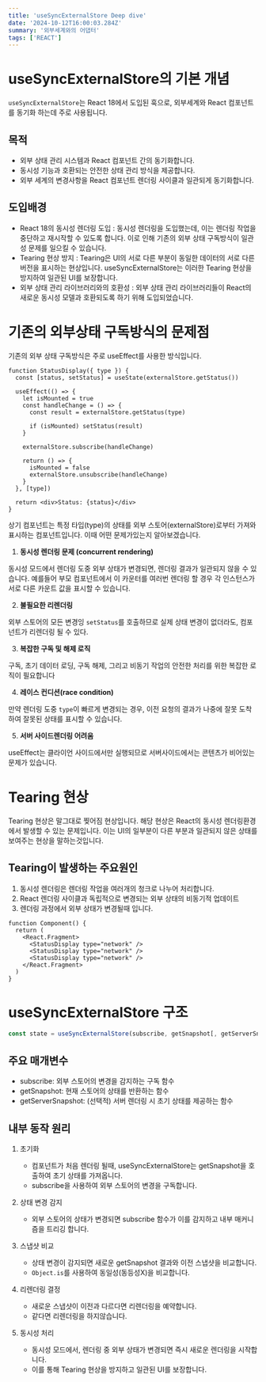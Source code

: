 ```yaml
---
title: 'useSyncExternalStore Deep dive'
date: '2024-10-12T16:00:03.284Z'
summary: '외부세계와의 어댑터'
tags: ['REACT']
---
```


# useSyncExternalStore의 기본 개념

`useSyncExternalStore`는 React 18에서 도입된 훅으로, 외부세계와 React 컴포넌트를 동기화 하는데 주로 사용됩니다.

## 목적

- 외부 상태 관리 시스템과 React 컴포넌트 간의 동기화합니다.
- 동시성 기능과 호환되는 안전한 상태 관리 방식을 제공합니다.
- 외부 세계의 변경사항을 React 컴포넌트 렌더링 사이클과 일관되게 동기화합니다.

## 도입배경

- React 18의 동시성 렌더링 도입 : 동시성 렌더링을 도입했는데, 이는 렌더링 작업을 중단하고 재시작할 수 있도록 합니다.
  이로 인해 기존의 외부 상태 구독방식이 일관성 문제를 일으킬 수 있습니다.
- Tearing 현상 방지 : Tearing은 UI의 서로 다른 부분이 동일한 데이터의 서로 다른 버전을 표시하는 현상입니다. useSyncExternalStore는 이러한 Tearing 현상을 방지하여 일관된 UI를 보장합니다.
- 외부 상태 관리 라이브러리와의 호환성 : 외부 상태 관리 라이브러리들이 React의 새로운 동시성 모델과 호환되도록 하기 위해 도입되었습니다.

# 기존의 외부상태 구독방식의 문제점

기존의 외부 상태 구독방식은 주로 useEffect를 사용한 방식입니다.

```tsx
function StatusDisplay({ type }) {
  const [status, setStatus] = useState(externalStore.getStatus())

  useEffect(() => {
    let isMounted = true
    const handleChange = () => {
      const result = externalStore.getStatus(type)

      if (isMounted) setStatus(result)
    }

    externalStore.subscribe(handleChange)

    return () => {
      isMounted = false
      externalStore.unsubscribe(handleChange)
    }
  }, [type])

  return <div>Status: {status}</div>
}
```

상기 컴포넌트는 특정 타입(type)의 상태를 외부 스토어(externalStore)로부터 가져와 표시하는 컴포넌트입니다. 이때 어떤 문제가있는지 알아보겠습니다.

1. **동시성 렌더링 문제 (concurrent rendering)**

동시성 모드에서 렌더링 도중 외부 상태가 변경되면, 렌더링 결과가 일관되지 않을 수 있습니다.
예를들어 부모 컴포넌트에서 이 카운터를 여러번 렌더링 할 경우 각 인스턴스가 서로 다른 카운트 값을 표시할 수 있습니다.

2. **불필요한 리렌더링**

외부 스토어의 모든 변경잉 `setStatus`를 호출하므로 실제 상태 변경이 없더라도, 컴포넌트가 리렌더링 될 수 있다.

3. **복잡한 구독 및 해제 로직**

구독, 초기 데이터 로딩, 구독 해제, 그리고 비동기 작업의 안전한 처리를 위한 복잡한 로직이 필요합니다

4. **레이스 컨디션(race condition)**

만약 렌더링 도중 `type`이 빠르게 변경되는 경우, 이전 요청의 결과가 나중에 잘못 도착하여 잘못된 상태를 표시할 수 있습니다.

5. **서버 사이드렌더링 어려움**

useEffect는 클라이언 사이드에서만 실행되므로 서버사이드에서는 콘텐츠가 비어있는 문제가 있습니다.

# Tearing 현상

Tearing 현상은 말그대로 찢어짐 현상입니다. 해당 현상은 React의 동시성 렌더링환경에서 발생할 수 있는 문제입니다. 이는 UI의 일부분이 다른 부분과 일관되지 않은 상태를 보여주는 현상을 말하는것입니다.

## Tearing이 발생하는 주요원인

1. 동시성 렌더링은 렌더링 작업을 여러개의 청크로 나누어 처리합니다.
2. React 렌더링 사이클과 독립적으로 변경되는 외부 상태의 비동기적 업데이트
3. 렌더링 과정에서 외부 상태가 변경될때 입니다.

```tsx
function Component() {
  return (
    <React.Fragment>
      <StatusDisplay type="network" />
      <StatusDisplay type="network" />
      <StatusDisplay type="network" />
    </React.Fragment>
  )
}
```

# useSyncExternalStore 구조

```ts
const state = useSyncExternalStore(subscribe, getSnapshot[, getServerSnapshot])
```

## 주요 매개변수

- subscribe: 외부 스토어의 변경을 감지하는 구독 함수
- getSnapshot: 현재 스토어의 상태를 반환하는 함수
- getServerSnapshot: (선택적) 서버 렌더링 시 초기 상태를 제공하는 함수

## 내부 동작 원리

1. 초기화

   - 컴포넌트가 처음 렌더링 될때, useSyncExternalStore는 getSnapshot을 호출하여 초기 상태를 가져옵니다.
   - subscribe을 사용하여 외부 스토어의 변경을 구독합니다.

2. 상태 변경 감지

   - 외부 스토어의 상태가 변경되면 subscribe 함수가 이를 감지하고 내부 매커니즘을 트리깅 합니다.

3. 스냅샷 비교

   - 상태 변경이 감지되면 새로운 getSnapshot 결과와 이전 스냅샷을 비교합니다.
   - `Object.is`를 사용하여 동일성(동등성X)을 비교합니다.

4. 리렌더링 결정

   - 새로운 스냅샷이 이전과 다르다면 리렌더링을 예약합니다.
   - 같다면 리렌더링을 하지않습니다.

5. 동시성 처리
   - 동시성 모드에서, 렌더링 중 외부 상태가 변경되면 즉시 새로운 렌더링을 시작합니다.
   - 이를 통해 Tearing 현상을 방지하고 일관된 UI를 보장합니다.
